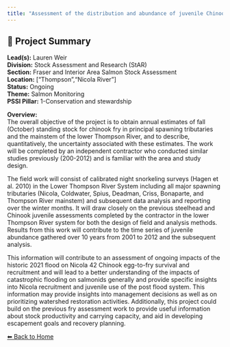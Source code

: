 ```yaml
---
title: "Assessment of the distribution and abundance of juvenile Chinook salmon in the lower Thompson River basin."
---
```


## 🧬 Project Summary

**Lead(s):** Lauren Weir  
**Division:** Stock Assessment and Research (StAR)  
**Section:** Fraser and Interior Area Salmon Stock Assessment  
**Location:** ["Thompson","Nicola River"]  
**Status:** Ongoing  
**Theme:** Salmon Monitoring  
**PSSI Pillar:** 1-Conservation and stewardship  

**Overview:**  
The overall objective of the project is to obtain annual estimates of fall
(October) standing stock for chinook fry in principal spawning tributaries and
the mainstem of the lower Thompson River, and to describe, quantitatively, the
uncertainty associated with these estimates. The work will be completed by an
independent contractor who conducted similar studies previously (200-2012) and
is familiar with the area and study design.

The field work will consist of calibrated night snorkeling surveys (Hagen et
al. 2010) in the Lower Thompson River System including all major spawning
tributaries (Nicola, Coldwater, Spius, Deadman, Criss, Bonaparte, and Thompson
River mainstem) and subsequent data analysis and reporting over the winter
months. It will draw closely on the previous steelhead and Chinook juvenile
assessments completed by the contractor in the lower Thompson River system for
both the design of field and analysis methods. Results from this work will
contribute to the time series of juvenile abundance gathered over 10 years
from 2001 to 2012 and the subsequent analysis.

This information will contribute to an assessment of ongoing impacts of the
historic 2021 flood on Nicola 42 Chinook egg-to-fry survival and recruitment
and will lead to a better understanding of the impacts of catastrophic
flooding on salmonids generally and provide specific insights into Nicola
recruitment and juvenile use of the post flood system. This information may
provide insights into management decisions as well as on prioritizing
watershed restoration activities. Additionally, this project could build on
the previous fry assessment work to provide useful information about stock
productivity and carrying capacity, and aid in developing escapement goals and
recovery planning.



[⬅ Back to Home](../index.qmd)
